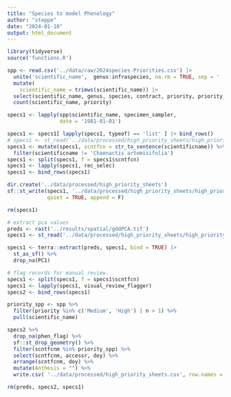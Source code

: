 ```yaml
---
title: "Species to model Phenology"
author: "steppe"
date: "2024-01-10"
output: html_document
---
```



```r
library(tidyverse)
source('functions.R')
```

```r

spp <- read.csv('../data/raw/2024species-Priorities.csv') |>
  unite('scientific_name',  genus:infraspecies, na.rm = TRUE, sep = ' ', remove = F) |>
  mutate(
    scientific_name = trimws(scientific_name)) |>
  select(scientific_name, genus, species, contract, priority, priority_source) |>
  count(scientific_name, priority)

```

```r

specs1 <- lapply(spp$scientific_name, specimen_sampler, 
                 date = '1981-01-01')

specs1 <- specs1[ lapply(specs1, typeof) == 'list' ] |> bind_rows()
# specs1 <- st_read('../data/processed/high_priority_sheets/high_priority_sheets.shp', quiet = TRUE)
specs1 <- mutate(specs1, scntfcn = str_to_sentence(scientificname)) %>% 
  filter(scientificname != 'Chaenactis artemisifolia')
specs1 <- split(specs1, f = specs1$scntfcn)
specs1 <- lapply(specs1, rec_selec)
specs1 <- bind_rows(specs1)

dir.create('../data/processed/high_priority_sheets')
sf::st_write(specs1, '../data/processed/high_priority_sheets/high_priority_sheets.shp', 
             quiet = TRUE, append = F)

rm(specs1)
```

```r

# extract pca values
preds <- rast('../results/spatial/gddPCA.tif')
specs1 <- st_read('../data/processed/high_priority_sheets/high_priority_sheets.shp')

specs1 <- terra::extract(preds, specs1, bind = TRUE) |>
  st_as_sf() %>% 
  drop_na(PC1)

# flag records for manual review. 
specs1 <- split(specs1, f = specs1$scntfcn)
specs1 <- lapply(specs1, visual_review_flagger)
specs2 <- bind_rows(specs1)

priority_spp <- spp %>% 
  filter(priority %in% c('Medium', 'High') | n > 1) %>% 
  pull(scientific_name)

specs2 %>%
  drop_na(phen_flag) %>% 
  sf::st_drop_geometry() %>% 
  filter(scntfcnm %in% priority_spp) %>% 
  select(scntfcnm, accessr, doy) %>% 
  arrange(scntfcnm, doy) %>% 
  mutate(Anthesis = "") %>% 
  write.csv( '../data/processed/high_priority_sheets.csv', row.names = F)

rm(preds, specs2, specs1)
```


